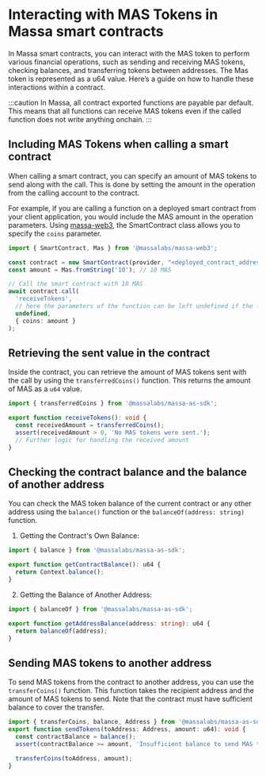 # Interacting with MAS Tokens in Massa smart contracts
In Massa smart contracts, you can interact with the MAS token to perform various financial operations, such as sending and receiving MAS tokens, checking balances, and transferring tokens between addresses.
The Mas token is represented as a u64 value.
Here’s a guide on how to handle these interactions within a contract.

:::caution
In Massa, all contract exported functions are payable par default. This means that all functions can receive MAS tokens even if the called function does not write anything onchain.
:::

## Including MAS Tokens when calling a smart contract
When calling a smart contract, you can specify an amount of MAS tokens to send along with the call. This is done by setting the amount in the operation from the calling account to the contract.

For example, if you are calling a function on a deployed smart contract from your client application, you would include the MAS amount in the operation parameters.
Using [massa-web3](https://github.com/massalabs/massa-web3), the SmartContract class allows you to specify the `coins` parameter.

```ts
import { SmartContract, Mas } from '@massalabs/massa-web3';

const contract = new SmartContract(provider, "<deployed_contract_address>");
const amount = Mas.fromString('10'); // 10 MAS

// Call the smart contract with 10 MAS
await contract.call(
  'receiveTokens',
  // here the parameters of the function can be left undefined if the function does not require any
  undefined,
  { coins: amount }
);
```

## Retrieving the sent value in the contract

Inside the contract, you can retrieve the amount of MAS tokens sent with the call by using the `transferredCoins()` function. This returns the amount of MAS as a `u64` value.

```ts
import { transferredCoins } from '@massalabs/massa-as-sdk';

export function receiveTokens(): void {
  const receivedAmount = transferredCoins();
  assert(receivedAmount > 0, 'No MAS tokens were sent.');
  // Further logic for handling the received amount
}
```

## Checking the contract balance and the balance of another address
You can check the MAS token balance of the current contract or any other address using the `balance()` function or the `balanceOf(address: string)` function.

1. Getting the Contract's Own Balance:

```ts
import { balance } from '@massalabs/massa-as-sdk';

export function getContractBalance(): u64 {
  return Context.balance();
}
```

2. Getting the Balance of Another Address:

```ts
import { balanceOf } from '@massalabs/massa-as-sdk';

export function getAddressBalance(address: string): u64 {
  return balanceOf(address);
}
```

## Sending MAS tokens to another address
To send MAS tokens from the contract to another address, you can use the `transferCoins()` function. This function takes the recipient address and the amount of MAS tokens to send.
Note that the contract must have sufficient balance to cover the transfer.

```ts
import { transferCoins, balance, Address } from '@massalabs/massa-as-sdk';
export function sendTokens(toAddress: Address, amount: u64): void {
  const contractBalance = balance();
  assert(contractBalance >= amount, 'Insufficient balance to send MAS tokens');

  transferCoins(toAddress, amount);
}
```